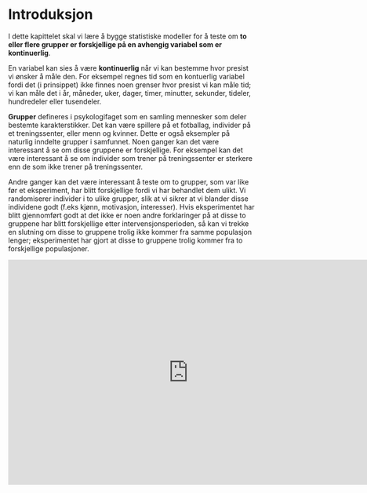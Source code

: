 # Introduksjon {#intro}

I dette kapittelet skal vi lære å bygge statistiske modeller for å teste om **to eller flere grupper er forskjellige på en avhengig variabel som er kontinuerlig**. 

En variabel kan sies å være **kontinuerlig** når vi kan bestemme hvor presist vi ønsker å måle den. For eksempel regnes tid som en kontuerlig variabel fordi det (i prinsippet) ikke finnes noen grenser hvor presist vi kan måle tid; vi kan måle det i år, måneder, uker, dager, timer, minutter, sekunder, tideler, hundredeler eller tusendeler.

**Grupper** defineres i psykologifaget som en samling mennesker som deler bestemte karakterstikker. Det kan være spillere på et fotballag, individer på et treningssenter, eller menn og kvinner. Dette er også eksempler på naturlig inndelte grupper i samfunnet. Noen ganger kan det være interessant å se om disse gruppene er forskjellige. For eksempel kan det være interessant å se om individer som trener på treningssenter er sterkere enn de som ikke trener på treningssenter.

Andre ganger kan det være interessant å teste om to grupper, som var like før et eksperiment, har blitt forskjellige fordi vi har behandlet dem ulikt. Vi randomiserer individer i to ulike grupper, slik at vi sikrer at vi blander disse individene godt (f.eks kjønn, motivasjon, interesser). Hvis eksperimentet har blitt gjennomført godt at det ikke er noen andre forklaringer på at disse to gruppene har blitt forskjellige etter intervensjonsperioden, så kan vi trekke en slutning om disse to gruppene trolig ikke kommer fra samme populasjon lenger; eksperimentet har gjort at disse to gruppene trolig kommer fra to forskjellige populasjoner. 

<iframe width="734" height="459" src="https://www.youtube.com/embed/jV5d3V31PCA" title="YouTube video player" frameborder="0" allow="accelerometer; autoplay; clipboard-write; encrypted-media; gyroscope; picture-in-picture" allowfullscreen></iframe>